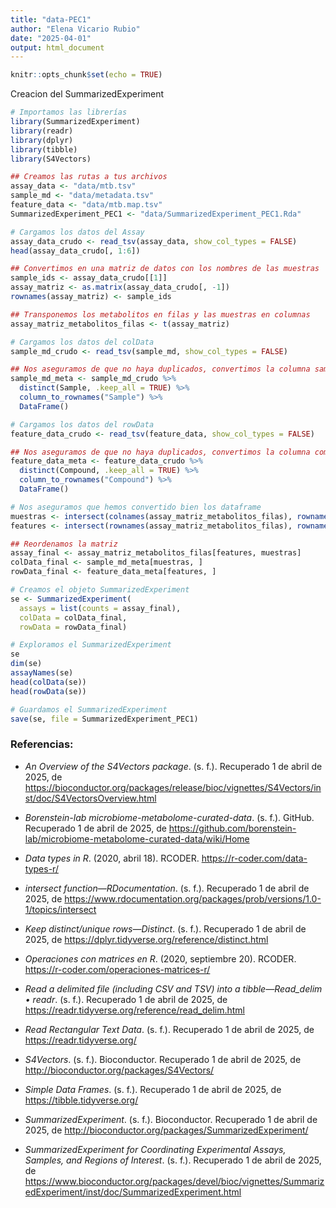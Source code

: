 ```yaml
---
title: "data-PEC1"
author: "Elena Vicario Rubio"
date: "2025-04-01"
output: html_document
---
```


```r
knitr::opts_chunk$set(echo = TRUE)
```

Creacion del SummarizedExperiment

```r
# Importamos las librerías
library(SummarizedExperiment)
library(readr)   
library(dplyr)
library(tibble)
library(S4Vectors)

## Creamos las rutas a tus archivos
assay_data <- "data/mtb.tsv"
sample_md <- "data/metadata.tsv"
feature_data <- "data/mtb.map.tsv"
SummarizedExperiment_PEC1 <- "data/SummarizedExperiment_PEC1.Rda"

# Cargamos los datos del Assay
assay_data_crudo <- read_tsv(assay_data, show_col_types = FALSE)
head(assay_data_crudo[, 1:6])

## Convertimos en una matriz de datos con los nombres de las muestras
sample_ids <- assay_data_crudo[[1]]
assay_matriz <- as.matrix(assay_data_crudo[, -1])
rownames(assay_matriz) <- sample_ids

## Transponemos los metabolitos en filas y las muestras en columnas
assay_matriz_metabolitos_filas <- t(assay_matriz)

# Cargamos los datos del colData
sample_md_crudo <- read_tsv(sample_md, show_col_types = FALSE)

## Nos aseguramos de que no haya duplicados, convertimos la columna sample y a dataframe con s4vectors
sample_md_meta <- sample_md_crudo %>%
  distinct(Sample, .keep_all = TRUE) %>%
  column_to_rownames("Sample") %>%
  DataFrame()

# Cargamos los datos del rowData
feature_data_crudo <- read_tsv(feature_data, show_col_types = FALSE)

## Nos aseguramos de que no haya duplicados, convertimos la columna compound y a dataframe con s4vectors
feature_data_meta <- feature_data_crudo %>%
  distinct(Compound, .keep_all = TRUE) %>%
  column_to_rownames("Compound") %>%
  DataFrame()

# Nos aseguramos que hemos convertido bien los dataframe
muestras <- intersect(colnames(assay_matriz_metabolitos_filas), rownames(sample_md_meta))
features <- intersect(rownames(assay_matriz_metabolitos_filas), rownames(feature_data_meta))

## Reordenamos la matriz
assay_final <- assay_matriz_metabolitos_filas[features, muestras]
colData_final <- sample_md_meta[muestras, ]
rowData_final <- feature_data_meta[features, ]

# Creamos el objeto SummarizedExperiment
se <- SummarizedExperiment(
  assays = list(counts = assay_final),
  colData = colData_final,
  rowData = rowData_final)

# Exploramos el SummarizedExperiment
se
dim(se)
assayNames(se)
head(colData(se))
head(rowData(se))

# Guardamos el SummarizedExperiment
save(se, file = SummarizedExperiment_PEC1)
```

### Referencias:

-   *An Overview of the S4Vectors package*. (s. f.). Recuperado 1 de abril de 2025, de <https://bioconductor.org/packages/release/bioc/vignettes/S4Vectors/inst/doc/S4VectorsOverview.html>

-   *Borenstein-lab microbiome-metabolome-curated-data*. (s. f.). GitHub. Recuperado 1 de abril de 2025, de <https://github.com/borenstein-lab/microbiome-metabolome-curated-data/wiki/Home>

-   *Data types in R*. (2020, abril 18). RCODER. <https://r-coder.com/data-types-r/>

-   *intersect function—RDocumentation*. (s. f.). Recuperado 1 de abril de 2025, de <https://www.rdocumentation.org/packages/prob/versions/1.0-1/topics/intersect>

-   *Keep distinct/unique rows—Distinct*. (s. f.). Recuperado 1 de abril de 2025, de <https://dplyr.tidyverse.org/reference/distinct.html>

-   *Operaciones con matrices en R*. (2020, septiembre 20). RCODER. <https://r-coder.com/operaciones-matrices-r/>

-   *Read a delimited file (including CSV and TSV) into a tibble—Read_delim • readr*. (s. f.). Recuperado 1 de abril de 2025, de <https://readr.tidyverse.org/reference/read_delim.html>

-   *Read Rectangular Text Data*. (s. f.). Recuperado 1 de abril de 2025, de <https://readr.tidyverse.org/>

-   *S4Vectors*. (s. f.). Bioconductor. Recuperado 1 de abril de 2025, de <http://bioconductor.org/packages/S4Vectors/>

-   *Simple Data Frames*. (s. f.). Recuperado 1 de abril de 2025, de <https://tibble.tidyverse.org/>

-   *SummarizedExperiment*. (s. f.). Bioconductor. Recuperado 1 de abril de 2025, de <http://bioconductor.org/packages/SummarizedExperiment/>

-   *SummarizedExperiment for Coordinating Experimental Assays, Samples, and Regions of Interest*. (s. f.). Recuperado 1 de abril de 2025, de <https://www.bioconductor.org/packages/devel/bioc/vignettes/SummarizedExperiment/inst/doc/SummarizedExperiment.html>
